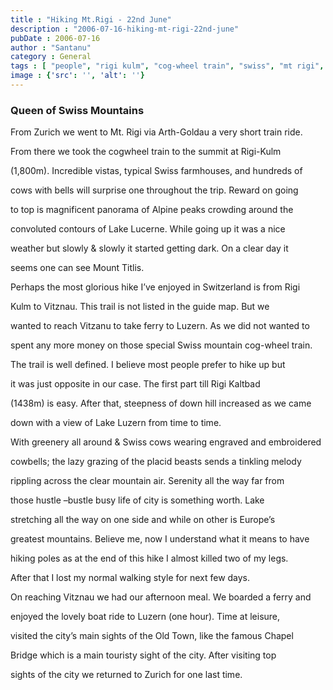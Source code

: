 ```yaml
---
title : "Hiking Mt.Rigi - 22nd June"
description : "2006-07-16-hiking-mt-rigi-22nd-june"
pubDate : 2006-07-16
author : "Santanu"
category : General
tags : [ "people", "rigi kulm", "cog-wheel train", "swiss", "mt rigi", "rain",]
image : {'src': '', 'alt': ''}
---
```



### Queen of Swiss Mountains



From Zurich we went to Mt. Rigi via Arth-Goldau a very short train ride.

From there we took the cogwheel train to the summit at Rigi-Kulm

(1,800m). Incredible vistas, typical Swiss farmhouses, and hundreds of

cows with bells will surprise one throughout the trip. Reward on going

to top is magnificent panorama of Alpine peaks crowding around the

convoluted contours of Lake Lucerne. While going up it was a nice

weather but slowly & slowly it started getting dark. On a clear day it

seems one can see Mount Titlis.  

  



Perhaps the most glorious hike I’ve enjoyed in Switzerland is from Rigi

Kulm to Vitznau. This trail is not listed in the guide map. But we

wanted to reach Vitzanu to take ferry to Luzern. As we did not wanted to

spent any more money on those special Swiss mountain cog-wheel train.

The trail is well defined. I believe most people prefer to hike up but

it was just opposite in our case. The first part till Rigi Kaltbad

(1438m) is easy. After that, steepness of down hill increased as we came

down with a view of Lake Luzern from time to time.  

  



  







With greenery all around & Swiss cows wearing engraved and embroidered

cowbells; the lazy grazing of the placid beasts sends a tinkling melody

rippling across the clear mountain air. Serenity all the way far from

those hustle –bustle busy life of city is something worth. Lake

stretching all the way on one side and while on other is Europe’s

greatest mountains. Believe me, now I understand what it means to have

hiking poles as at the end of this hike I almost killed two of my legs.

After that I lost my normal walking style for next few days.  

  



  






On reaching Vitznau we had our afternoon meal. We boarded a ferry and

enjoyed the lovely boat ride to Luzern (one hour). Time at leisure,

visited the city’s main sights of the Old Town, like the famous Chapel

Bridge which is a main touristy sight of the city. After visiting top

sights of the city we returned to Zurich for one last time.
